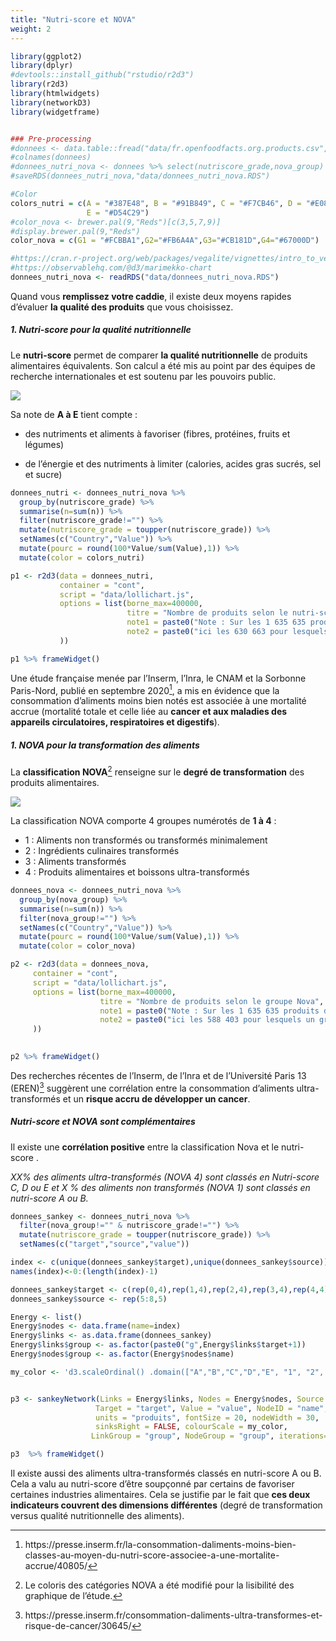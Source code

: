 ```yaml
---
title: "Nutri-score et NOVA"
weight: 2
---
```



```r
library(ggplot2)
library(dplyr)
#devtools::install_github("rstudio/r2d3")
library(r2d3)
library(htmlwidgets)
library(networkD3)
library(widgetframe)


### Pre-processing
#donnees <- data.table::fread("data/fr.openfoodfacts.org.products.csv", encoding = "UTF-8")
#colnames(donnees)
#donnees_nutri_nova <- donnees %>% select(nutriscore_grade,nova_group) %>% group_by(nutriscore_grade,nova_group) %>%  summarise(n=n())
#saveRDS(donnees_nutri_nova,"data/donnees_nutri_nova.RDS")

#Color
colors_nutri = c(A = "#387E48", B = "#91B849", C = "#F7CB46", D = "#E08531", 
                 E = "#D54C29")
#color_nova <- brewer.pal(9,"Reds")[c(3,5,7,9)]
#display.brewer.pal(9,"Reds")
color_nova = c(G1 = "#FCBBA1",G2="#FB6A4A",G3="#CB181D",G4="#67000D")

#https://cran.r-project.org/web/packages/vegalite/vignettes/intro_to_vegalite.html
#https://observablehq.com/@d3/marimekko-chart
donnees_nutri_nova <- readRDS("data/donnees_nutri_nova.RDS")
```

Quand vous **remplissez votre caddie**, il existe deux moyens rapides d'évaluer **la qualité des produits** que vous choisissez.  

##### 1. Nutri-score pour la qualité nutritionnelle

Le **nutri-score** permet de comparer **la qualité nutritionnelle** de produits alimentaires équivalents. Son calcul a été mis au point par des équipes de recherche internationales et est soutenu par les pouvoirs public. 

![](images/nutriscore-a.png)

Sa note de **A à E** tient compte : 

- des nutriments et aliments à favoriser (fibres, protéines, fruits et légumes)

- de l'énergie et des nutriments à limiter (calories, acides gras sucrés, sel et sucre)


```r
donnees_nutri <- donnees_nutri_nova %>%
  group_by(nutriscore_grade) %>%
  summarise(n=sum(n)) %>% 
  filter(nutriscore_grade!="") %>% 
  mutate(nutriscore_grade = toupper(nutriscore_grade)) %>% 
  setNames(c("Country","Value")) %>% 
  mutate(pourc = round(100*Value/sum(Value),1)) %>% 
  mutate(color = colors_nutri)

p1 <- r2d3(data = donnees_nutri, 
           container = "cont",
           script = "data/lollichart.js",
           options = list(borne_max=400000,
                          titre = "Nombre de produits selon le nutri-score",
                          note1 = paste0("Note : Sur les 1 635 635 produits de la base de données, seuls figurent"),
                          note2 = paste0("ici les 630 663 pour lesquels un nutri-score est indiqué.")
           ))

```

```r
p1 %>% frameWidget()
```

Une étude française menée par l'Inserm, l'Inra, le CNAM et la Sorbonne Paris-Nord, publié en septembre 2020^[https://presse.inserm.fr/la-consommation-daliments-moins-bien-classes-au-moyen-du-nutri-score-associee-a-une-mortalite-accrue/40805/], a mis en évidence que la consommation d’aliments moins bien notés est associée à une mortalité accrue (mortalité totale et celle liée au **cancer et aux maladies des appareils circulatoires, respiratoires et digestifs**). 

##### 1. NOVA pour la transformation des aliments

La **classification NOVA**^[Le coloris des catégories NOVA a été modifié pour la lisibilité des graphique de l'étude.] renseigne sur le **degré de transformation** des produits alimentaires.

![](images/nova2.png)

La classification NOVA comporte 4 groupes numérotés de **1 à 4** :  

-	1 : Aliments non transformés ou transformés minimalement
-	2 : Ingrédients culinaires transformés
-	3 : Aliments transformés
-	4 : Produits alimentaires et boissons ultra-transformés



```r
donnees_nova <- donnees_nutri_nova %>%
  group_by(nova_group) %>%
  summarise(n=sum(n)) %>% 
  filter(nova_group!="") %>% 
  setNames(c("Country","Value")) %>% 
  mutate(pourc = round(100*Value/sum(Value),1)) %>% 
  mutate(color = color_nova) 

p2 <- r2d3(data = donnees_nova, 
     container = "cont",
     script = "data/lollichart.js",
     options = list(borne_max=400000,
                    titre = "Nombre de produits selon le groupe Nova",
                    note1 = paste0("Note : Sur les 1 635 635 produits de la base de données, seuls figurent"),
                    note2 = paste0("ici les 588 403 pour lesquels un groupe Nova est indiqué.")
     ))
                    
```

```r
p2 %>% frameWidget()
```

Des recherches récentes de l'Inserm, de l'Inra et de l'Université Paris 13 (EREN)^[https://presse.inserm.fr/consommation-daliments-ultra-transformes-et-risque-de-cancer/30645/] suggèrent une corrélation entre la consommation d'aliments ultra-transformés et un **risque accru de développer un cancer**. 

##### Nutri-score et NOVA sont complémentaires

Il existe une **corrélation positive** entre la classification Nova et le nutri-score . 

*XX% des aliments ultra-transformés (NOVA 4) sont classés en Nutri-score C, D ou E et X % des aliments non transformés (NOVA 1) sont classés en nutri-score A ou B.*


```r
donnees_sankey <- donnees_nutri_nova %>%
  filter(nova_group!="" & nutriscore_grade!="") %>% 
  mutate(nutriscore_grade = toupper(nutriscore_grade)) %>% 
  setNames(c("target","source","value")) 

index <- c(unique(donnees_sankey$target),unique(donnees_sankey$source))
names(index)<-0:(length(index)-1)

donnees_sankey$target <- c(rep(0,4),rep(1,4),rep(2,4),rep(3,4),rep(4,4))
donnees_sankey$source <- rep(5:8,5)

Energy <- list()
Energy$nodes <- data.frame(name=index)
Energy$links <- as.data.frame(donnees_sankey)
Energy$links$group <- as.factor(paste0("g",Energy$links$target+1))
Energy$nodes$group <- as.factor(Energy$nodes$name)

my_color <- 'd3.scaleOrdinal() .domain(["A","B","C","D","E", "1", "2", "3","4","g1", "g2", "g3","g4","g5"]) .range(["#387E48", "#91B849","#F7CB46","#E08531", "#D34C29", "#FCBBA1","#FB6A4A","#CB181D","#67000D","#387E48", "#91B849","#F7CB46","#E08531", "#D34C29"])'


p3 <- sankeyNetwork(Links = Energy$links, Nodes = Energy$nodes, Source = "source",
                   Target = "target", Value = "value", NodeID = "name",
                   units = "produits", fontSize = 20, nodeWidth = 30,
                   sinksRight = FALSE, colourScale = my_color,
                  LinkGroup = "group", NodeGroup = "group", iterations=0)

```



```r
p3  %>% frameWidget()
```

Il existe aussi des aliments ultra-transformés classés en nutri-score A ou B. Cela a valu au nutri-score d’être soupçonné par certains de favoriser certaines industries alimentaires. Cela se justifie par le fait que **ces deux indicateurs couvrent des dimensions différentes** (degré de transformation versus qualité nutritionnelle des aliments). 

